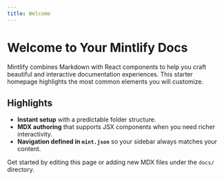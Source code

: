 ```yaml
---
title: Welcome
---
```


# Welcome to Your Mintlify Docs

Mintlify combines Markdown with React components to help you craft beautiful and interactive documentation experiences. This starter homepage highlights the most common elements you will customize.

## Highlights

- **Instant setup** with a predictable folder structure.
- **MDX authoring** that supports JSX components when you need richer interactivity.
- **Navigation defined in `mint.json`** so your sidebar always matches your content.

Get started by editing this page or adding new MDX files under the `docs/` directory.
